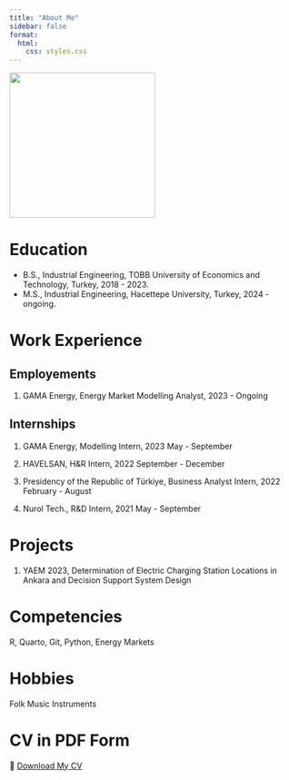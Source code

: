 ```yaml
---
title: "About Me"
sidebar: false 
format:
  html:
    css: styles.css
---
```


![](images/pp.jpg){width="256"}

# Education

-   B.S., Industrial Engineering, TOBB University of Economics and Technology, Turkey, 2018 - 2023.
-   M.S., Industrial Engineering, Hacettepe University, Turkey, 2024 - ongoing.

# Work Experience

## Employements

1.  GAMA Energy, Energy Market Modelling Analyst, 2023 - Ongoing

## Internships

1.  GAMA Energy, Modelling Intern, 2023 May - September

2.  HAVELSAN, H&R Intern, 2022 September - December

3.  Presidency of the Republic of Türkiye, Business Analyst Intern, 2022 February - August

4.  Nurol Tech., R&D Intern, 2021 May - September

# Projects

1.  YAEM 2023, Determination of Electric Charging Station Locations in Ankara and Decision Support System Design

# Competencies

R, Quarto, Git, Python, Energy Markets

# Hobbies

Folk Music Instruments

# CV in PDF Form
📄 [Download My CV](cv.pdf){.download target="_blank"}

<div class="flame-container">
  <div class="flame"></div>
  <div class="flame"></div>
  <div class="flame"></div>
  <div class="flame"></div>
</div>